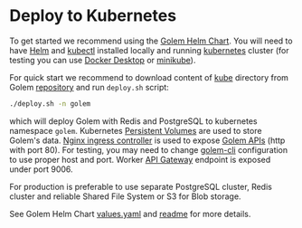 # Deploy to Kubernetes

To get started we recommend using the [Golem Helm Chart](https://github.com/golemcloud/golem/blob/main/kube/golem-chart).
You will need to have [Helm](https://helm.sh/docs/intro/quickstart/) and [kubectl](https://kubernetes.io/docs/tasks/tools/) installed locally
and running [kubernetes](https://kubernetes.io/docs/concepts/overview/) cluster (for testing you can use [Docker Desktop](https://docs.docker.com/desktop/kubernetes/) or [minikube](https://minikube.sigs.k8s.io/docs/start)).

For quick start we recommend to download content of [kube](https://github.com/golemcloud/golem/blob/main/kube/) directory from Golem [repository](https://github.com/golemcloud/golem/tree/main) and run `deploy.sh` script:

```bash copy
./deploy.sh -n golem
```

which will deploy Golem with Redis and PostgreSQL to kubernetes namespace `golem`.
Kubernetes [Persistent Volumes](https://kubernetes.io/docs/concepts/storage/persistent-volumes/) are used to store Golem's data.
[Nginx ingress controller](https://github.com/kubernetes/ingress-nginx) is used to expose [Golem APIs](oss-rest-api.mdx) (http with port 80). For testing, you may need to change [golem-cli](cli-introduction.mdx) configuration to use proper host and port.
Worker [API Gateway](concepts-worker-gateway.mdx) endpoint is exposed under port 9006.

For production is preferable to use separate PostgreSQL cluster, Redis cluster and reliable Shared File System or S3 for Blob storage.

See Golem Helm Chart [values.yaml](https://github.com/golemcloud/golem/blob/main/kube/golem-chart/values.yaml) and [readme](https://github.com/golemcloud/golem/blob/main/kube/README.md) for more details.
